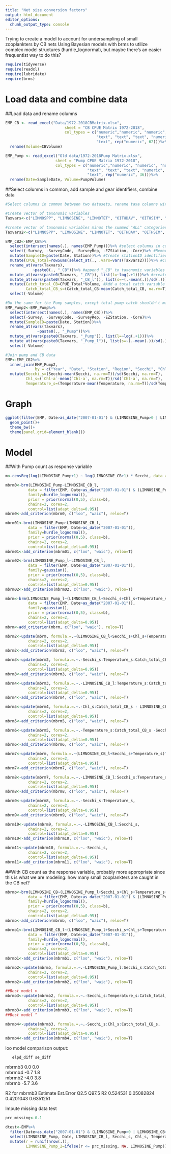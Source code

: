 ```yaml
---
title: "Net size conversion factors"
output: html_document
editor_options: 
  chunk_output_type: console
---
```


Trying to create a model to account for undersampling of small zooplankters by CB nets
Using Bayesian models with brms to utilize complex model structures (hurdle_lognormal), but maybe there's an easier frequentist way to do this?


```r
require(tidyverse)
require(readxl)
require(lubridate)
require(brms)
```

# Load data and combine data

##Load data and rename columns

```r
EMP_CB <- read_excel("Data/1972-2018CBMatrix.xlsx", 
                          sheet = "CB CPUE Matrix 1972-2018", 
                          col_types = c("numeric","numeric", "numeric", "numeric", "date", 
                                        "text", "text", "text", "numeric", "text", "text",
                                        "text", rep("numeric", 62)))%>%
  rename(Volume=CBVolume)

EMP_Pump <- read_excel("Old data/1972-2018Pump Matrix.xlsx", 
                      sheet = "Pump CPUE Matrix 1972-2018", 
                      col_types = c("numeric","numeric", "numeric", "numeric", "date", 
                                    "text", "text", "text", "numeric", 
                                    "text", rep("numeric", 36)))%>%
  rename(Date=SampleDate, Volume=PumpVolume)
```

##Select columns in common, add sample and gear identifiers, combine data

```r
#Select columns in common between two datasets, rename taxa columns with distinct names

#Create vector of taxonomic variables
Taxvars<-c("LIMNOSPP", "LIMNOSINE", "LIMNOTET", "OITHDAV", "OITHSIM", "OITHSPP", "OTHCYCAD", "ALLCYCADULTS", "HARPACT", "CYCJUV", "LIMNOJUV", "OITHJUV", "OTHCYCJUV", "ALLCYCJUV", "COPNAUP", "EURYNAUP", "OTHCOPNAUP", "PDIAPNAUP", "SINONAUP", "ALLCOPNAUP", "ASPLANCH", "KERATELA", "OTHROT", "POLYARTH", "SYNCH", "SYNCHBIC", "TRICHO", "ALLROTIFERS", "BARNNAUP")

#create vector of taxonomic variables minus the summed "ALL" categories
Taxvars2<-c("LIMNOSPP", "LIMNOSINE", "LIMNOTET", "OITHDAV", "OITHSIM", "OITHSPP", "OTHCYCAD", "HARPACT", "CYCJUV", "LIMNOJUV", "OITHJUV", "OTHCYCJUV", "COPNAUP", "EURYNAUP", "OTHCOPNAUP", "PDIAPNAUP", "SINONAUP", "ASPLANCH", "KERATELA", "OTHROT", "POLYARTH", "SYNCH", "SYNCHBIC", "TRICHO", "BARNNAUP")

EMP_CB2<-EMP_CB%>%
  select(intersect(names(.), names(EMP_Pump)))%>% #select columns in common between two datasets
  select(-Survey, -SurveyCode, -SurveyRep, -EZStation, -Core)%>% #Remove some variables
  mutate(SampleID=paste(Date, Station))%>% #Create stationID identifier
  mutate(CPUE_Total=rowSums(select_at(., .vars=vars(Taxvars2))))%>% #Calculate total CPUE for total catch variable below
  rename_at(vars(Taxvars),
            ~paste0(., "_CB"))%>% #append "_CB" to taxonomic variables
  mutate_at(vars(paste0(Taxvars, "_CB")), list(l=~log(.+1)))%>% #create log(x+1) transformed counts
  mutate_at(vars(paste0(Taxvars, "_CB_l")), list(s=~(.-mean(.))/sd(.)))%>% #Standardize the logged counts to help models fit
  mutate(Catch_total_CB=CPUE_Total*Volume, #Add a total catch variable in case more zooplankton in a net clogs the net and helps catch more of the smaller zooplankters
         Catch_total_CB_s=(Catch_total_CB-mean(Catch_total_CB, na.rm=T))/sd(Catch_total_CB, na.rm=T))%>% #standardize total catch
  select(-Volume)

#Do the same for the Pump samples, except total pump catch shouldn't matter 
EMP_Pump2<-EMP_Pump%>%
  select(intersect(names(.), names(EMP_CB)))%>%
  select(-Survey, -SurveyCode, -SurveyRep, -EZStation, -Core)%>%
  mutate(SampleID=paste(Date, Station))%>%
  rename_at(vars(Taxvars),
              ~paste0(., "_Pump"))%>%
  mutate_at(vars(paste0(Taxvars, "_Pump")), list(l=~log(.+1)))%>%
  mutate_at(vars(paste0(Taxvars, "_Pump_l")), list(s=~(.-mean(.))/sd(.)))%>%
  select(-Volume)

#Join pump and CB data
EMP<-EMP_CB2%>%
  inner_join(EMP_Pump2, 
             by = c("Year", "Date", "Station", "Region", "Secchi", "Chl-a", "Temperature", "ECSurfacePreTow", "ECBottomPreTow", "SampleID"))%>%
  mutate(Secchi_s=(Secchi-mean(Secchi, na.rm=T))/sd(Secchi, na.rm=T),
         Chl_s=(`Chl-a`-mean(`Chl-a`, na.rm=T))/sd(`Chl-a`, na.rm=T),
         Temperature_s=(Temperature-mean(Temperature, na.rm=T))/sd(Temperature, na.rm=T))
```

# Graph

```r
ggplot(filter(EMP, Date>as_date("2007-01-01") & (LIMNOSINE_Pump>0 | LIMNOSINE_CB_l>0)), aes(x=LIMNOSINE_CB_l, y=LIMNOSINE_Pump_l))+
  geom_point()+
  theme_bw()+
  theme(panel.grid=element_blank())
```

# Model

##With Pump count as response variable 
```r
m<-censReg(log(LIMNOSINE_Pump+1) ~ log(LIMNOSINE_CB+1) * Secchi, data = filter(EMP, Date>as_date("2007-01-01")))

mbrm0<-brm(LIMNOSINE_Pump~LIMNOSINE_CB_l, 
          data = filter(EMP, Date>as_date("2007-01-01") & (LIMNOSINE_Pump>0 | LIMNOSINE_CB>0)), 
          family=hurdle_lognormal(),
          prior = prior(normal(0,5), class=b),
          chains=2, cores=2,
          control=list(adapt_delta=0.95))
mbrm0<-add_criterion(mbrm0, c("loo", "waic"), reloo=T)

mbrm01<-brm(LIMNOSINE_Pump~LIMNOSINE_CB_l, 
          data = filter(EMP, Date>as_date("2007-01-01")), 
          family=hurdle_lognormal(),
          prior = prior(normal(0,5), class=b),
          chains=2, cores=2,
          control=list(adapt_delta=0.95))
mbrm01<-add_criterion(mbrm01, c("loo", "waic"), reloo=T)

mbrm02<-brm(LIMNOSINE_Pump_l~LIMNOSINE_CB_l, 
          data = filter(EMP, Date>as_date("2007-01-01")), 
          family=gaussian(),
          prior = prior(normal(0,5), class=b),
          chains=2, cores=2,
          control=list(adapt_delta=0.95))
mbrm02<-add_criterion(mbrm02, c("loo", "waic"), reloo=T)

mbrm<-brm(LIMNOSINE_Pump_l~(LIMNOSINE_CB_l+Secchi_s+Chl_s+Temperature_s+Catch_total_CB_s)^3, 
          data = filter(EMP, Date>as_date("2007-01-01")), 
          family=gaussian(),
          prior = prior(normal(0,5), class=b),
          chains=2, cores=2,
          control=list(adapt_delta=0.95))
mbrm<-add_criterion(mbrm, c("loo", "waic"), reloo=T)

mbrm2<-update(mbrm, formula.=.~(LIMNOSINE_CB_l+Secchi_s+Chl_s+Temperature_s)^3,
          chains=2, cores=2,
          control=list(adapt_delta=0.95))
mbrm2<-add_criterion(mbrm2, c("loo", "waic"), reloo=T)

mbrm3<-update(mbrm2, formula.=.~.-Secchi_s:Temperature_s:Catch_total_CB_s - LIMNOSINE_CB_l:Secchi_s:Catch_total_CB_s,
          chains=2, cores=2,
          control=list(adapt_delta=0.95))
mbrm3<-add_criterion(mbrm3, c("loo", "waic"), reloo=T)

mbrm4<-update(mbrm3, formula.=.~.-LIMNOSINE_CB_l:Temperature_s:Catch_total_CB_s - LIMNOSINE_CB_l:Secchi_s:Temperature_s,
          chains=2, cores=2,
          control=list(adapt_delta=0.95))
mbrm4<-add_criterion(mbrm4, c("loo", "waic"), reloo=T)

mbrm5<-update(mbrm4, formula.=.~.-Chl_s:Catch_total_CB_s - LIMNOSINE_CB_l:Secchi_s:Temperature_s,
          chains=2, cores=2,
          control=list(adapt_delta=0.95))
mbrm5<-add_criterion(mbrm5, c("loo", "waic"), reloo=T)

mbrm6<-update(mbrm5, formula.=.~.-Temperature_s:Catch_total_CB_s -Secchi_s:Catch_total_CB_s -LIMNOSINE_CB_l:Catch_total_CB_s - Catch_total_CB_s,
          chains=2, cores=2,
          control=list(adapt_delta=0.95))
mbrm6<-add_criterion(mbrm6, c("loo", "waic"), reloo=T)

mbrm7<-update(mbrm, formula.=.~(LIMNOSINE_CB_l+Secchi_s+Temperature_s)^3,
          chains=2, cores=2,
          control=list(adapt_delta=0.95))
mbrm7<-add_criterion(mbrm7, c("loo", "waic"), reloo=T)

mbrm8<-update(mbrm7, formula.=.~.-LIMNOSINE_CB_l:Secchi_s:Temperature_s,
          chains=2, cores=2,
          control=list(adapt_delta=0.95))
mbrm8<-add_criterion(mbrm8, c("loo", "waic"), reloo=T)

mbrm9<-update(mbrm8, formula.=.~.-Secchi_s:Temperature_s,
          chains=2, cores=2,
          control=list(adapt_delta=0.95))
mbrm9<-add_criterion(mbrm9, c("loo", "waic"), reloo=T)

mbrm10<-update(mbrm9, formula.=.~.-LIMNOSINE_CB_l:Secchi_s,
          chains=2, cores=2,
          control=list(adapt_delta=0.95))
mbrm10<-add_criterion(mbrm10, c("loo", "waic"), reloo=T)

mbrm11<-update(mbrm10, formula.=.~.-Secchi_s,
          chains=2, cores=2,
          control=list(adapt_delta=0.95))
mbrm11<-add_criterion(mbrm11, c("loo", "waic"), reloo=T)
```

##With CB count as the response variable, probably more appropriate since this is what we are modeling: how many small zooplankters are caught in the CB net?
```r
mbrmb<-brm(LIMNOSINE_CB~(LIMNOSINE_Pump_l+Secchi_s+Chl_s+Temperature_s+Catch_total_CB_s)^3, 
          data = filter(EMP, Date>as_date("2007-01-01") & (LIMNOSINE_Pump>0 | LIMNOSINE_CB>0)), 
          family=hurdle_lognormal(),
          prior = prior(normal(0,5), class=b),
          chains=2, cores=2,
          control=list(adapt_delta=0.95))
mbrmb<-add_criterion(mbrmb, c("loo", "waic"), reloo=T)

mbrmb1<-brm(LIMNOSINE_CB_l~(LIMNOSINE_Pump_l+Secchi_s+Chl_s+Temperature_s+Catch_total_CB_s)^3, 
          data = filter(EMP, Date>as_date("2007-01-01")), 
          family=hurdle_lognormal(),
          prior = prior(normal(0,5), class=b),
          chains=2, cores=2,
          control=list(adapt_delta=0.95))
mbrmb1<-add_criterion(mbrmb1, c("loo", "waic"), reloo=T)

mbrmb2<-update(mbrmb, formula.=.~.-LIMNOSINE_Pump_l:Secchi_s:Catch_total_CB_s -LIMNOSINE_Pump_l:Secchi_s:Temperature_s -Secchi_s:Chl_s:Temperature_s,
          chains=2, cores=2,
          control=list(adapt_delta=0.95))
mbrmb2<-add_criterion(mbrmb2, c("loo", "waic"), reloo=T)

##Best model v
mbrmb3<-update(mbrmb2, formula.=.~.-Secchi_s:Temperature_s:Catch_total_CB_s -LIMNOSINE_Pump_l:Secchi_s:Chl_s,
          chains=2, cores=2,
          control=list(adapt_delta=0.95))
mbrmb3<-add_criterion(mbrmb3, c("loo", "waic"), reloo=T)
##Best model ^

mbrmb4<-update(mbrmb3, formula.=.~.-Secchi_s:Chl_s:Catch_total_CB_s,
          chains=2, cores=2,
          control=list(adapt_delta=0.95))
mbrmb4<-add_criterion(mbrmb4, c("loo", "waic"), reloo=T)
```

loo model comparison output:

       elpd_diff se_diff
mbrmb3  0.0       0.0   
mbrmb4 -0.7       1.8   
mbrmb2 -4.0       3.8   
mbrmb  -5.7       3.6  

R2 for mbrmb3
 Estimate  Est.Error      Q2.5     Q97.5
R2 0.524531 0.05082824 0.4201043 0.6351251

Impute missing data test
```r
prc_missing<-0.1

dtest<-EMP%>%
  filter(Date>as_date("2007-01-01") & (LIMNOSINE_Pump>0 | LIMNOSINE_CB>0))%>%
  select(LIMNOSINE_Pump, Date, LIMNOSINE_CB_l, Secchi_s, Chl_s, Temperature_s, Catch_total_CB_s)%>%
  mutate(r = runif(nrow(.)),
         LIMNOSINE_Pump_2=ifelse(r <= prc_missing, NA, LIMNOSINE_Pump))


```

